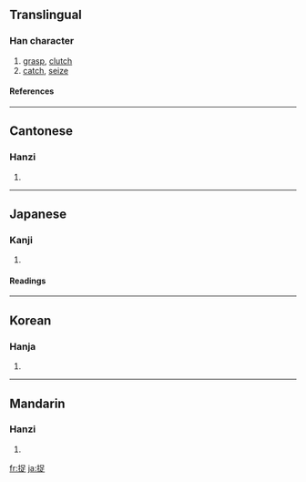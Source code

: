 ==Translingual==
===Han character===
{{Han char|rn=64|rad=手|as=07|sn=10|four=5608<sub>1</sub>|canj=手口卜人 (QRYO)}}
# [[grasp]], [[clutch]]
# [[catch]], [[seize]]
====References====
{{Han ref|kx=0433.120|dkj=12136|dj=0782.240|hdz=31882.040|uh=6349|ud=25417|bh=AEBB|bd=44731}}
----
==Cantonese==
===Hanzi===
{{yue-hanzi|jyut=|y=juk1, juk3}}
# {{defn|Cantonese}}
----
==Japanese==
===Kanji===
{{ja-kanji|grade=|rs=手07}}
# {{defn|Japanese}} 
====Readings====
{{ja-readings|on=[[そく]] (soku), [[さく]] (saku)|kun=[[とらえる]] (toraeru)}}
----
==Korean==
===Hanja===
{{ko-hanja|hangeul=착|eumhun=|rv=chak|mr=ch'ak|y=chak}}
# {{defn|Korean}}
----
==Mandarin==
===Hanzi===
{{cmn-hanzi|pin=[[zhuō]] ([[zhuo1]])|wg=cho<sup>1</sup>}}
# {{defn|Mandarin}}

[[fr:捉]]
[[ja:捉]]